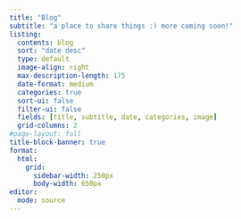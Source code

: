 ```yaml
---
title: "Blog"
subtitle: "a place to share things :) more coming soon!"
listing:
  contents: blog
  sort: "date desc"
  type: default
  image-align: right
  max-description-length: 175
  date-format: medium
  categories: true
  sort-ui: false
  filter-ui: false
  fields: [title, subtitle, date, categories, image]
  grid-columns: 2
#page-layout: full
title-block-banner: true
format:
  html:
    grid:
      sidebar-width: 250px
      body-width: 650px
editor: 
  mode: source
---
```



